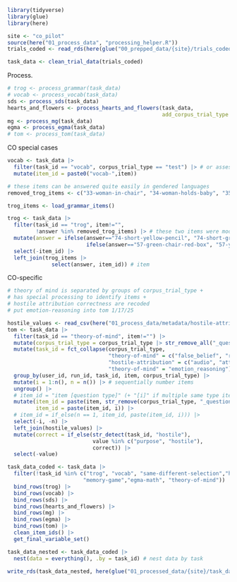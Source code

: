 ```r
library(tidyverse)
library(glue)
library(here)

site <- "co_pilot"
source(here("01_process_data", "processing_helper.R"))
trials_coded <- read_rds(here(glue("00_prepped_data/{site}/trials_coded.rds")))

task_data <- clean_trial_data(trials_coded)
```

Process. 

```r
# trog <- process_grammar(task_data)
# vocab <- process_vocab(task_data)
sds <- process_sds(task_data)
hearts_and_flowers <- process_hearts_and_flowers(task_data, 
                                                 add_corpus_trial_type = TRUE)
mg <- process_mg(task_data)
egma <- process_egma(task_data)
# tom <- process_tom(task_data)
```

CO special cases

```r
vocab <- task_data |>
  filter(task_id == "vocab", corpus_trial_type == "test") |> # or assessment_stage=="test_response"
  mutate(item_id = paste0("vocab-",item))

# these items can be answered quite easily in gendered languages
removed_trog_items <- c("33-woman-in-chair", "34-woman-holds-baby", "35-boy-in-tree", "36-girl-before-horse")

trog_items <- load_grammar_items()

trog <- task_data |> 
  filter(task_id == "trog", item!="",
         !answer %in% removed_trog_items) |> # these two items were modified slightly for colorblind-friendliness 
  mutate(answer = ifelse(answer=="74-short-yellow-pencil", "74-short-green-pencil",
                         ifelse(answer=="57-green-chair-red-box", "57-yellow-chair-red-box", answer))) |>
  select(-item_id) |>
  left_join(trog_items |> 
              select(answer, item_id)) # item
```

CO-specific

```r
# theory of mind is separated by groups of corpus_trial_type +
# has special processing to identify items +
# hostile attribution correctness are recoded
# put emotion-reasoning into tom 1/17/25

hostile_values <- read_csv(here("01_process_data/metadata/hostile-attribution-coding.csv"))
tom <- task_data |>
  filter(task_id == "theory-of-mind", item!="") |>
  mutate(corpus_trial_type = corpus_trial_type |> str_remove_all("_question")) |>
  mutate(task_id = fct_collapse(corpus_trial_type,
                                "theory-of-mind" = c("false_belief", "reality_check", "reference"),
                                "hostile-attribution" = c("audio", "attribution", "action"),
                                "theory-of-mind" = "emotion_reasoning")) |>
  group_by(user_id, run_id, task_id, item, corpus_trial_type) |>
  mutate(i = 1:n(), n = n()) |> # sequentially number items
  ungroup() |>
  # item_id = "item [question type]" (+ "[i]" if multiple same type items)
  mutate(item_id = paste(item, str_remove(corpus_trial_type, "_question")),
         item_id = paste(item_id, i)) |>
  # item_id = if_else(n == 1, item_id, paste(item_id, i))) |>
  select(-i, -n) |>
  left_join(hostile_values) |>
  mutate(correct = if_else(str_detect(task_id, "hostile"),
                           value %in% c("purpose", "hostile"),
                           correct)) |>
  select(-value)
```


```r
task_data_coded <- task_data |>
  filter(!task_id %in% c("trog", "vocab", "same-different-selection","hearts-and-flowers",
                        "memory-game","egma-math", "theory-of-mind")) |>
  bind_rows(trog) |> 
  bind_rows(vocab) |>
  bind_rows(sds) |>
  bind_rows(hearts_and_flowers) |>
  bind_rows(mg) |>
  bind_rows(egma) |> 
  bind_rows(tom) |> 
  clean_item_ids() |>
  get_final_variable_set()

task_data_nested <- task_data_coded |>
  nest(data = everything(), .by = task_id) # nest data by task

write_rds(task_data_nested, here(glue("01_processed_data/{site}/task_data_nested.rds")))
```